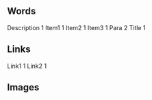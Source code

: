 == Words ==
Description 1
Item1 1
Item2 1
Item3 1
Para 2
Title 1
== Links ==
Link1 1
Link2 1
== Images ==
